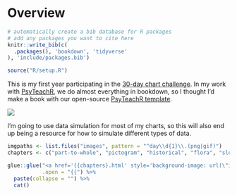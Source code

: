 # Overview {-}

```r
# automatically create a bib database for R packages
# add any packages you want to cite here
knitr::write_bib(c(
  .packages(), 'bookdown', 'tidyverse'
), 'include/packages.bib')

source("R/setup.R")
```

This is my first year participating in the [30-day chart challenge](https://github.com/30DayChartChallenge/Edition2022). In my work with [PsyTeachR](https://psyteachr.github.io), we do almost everything in bookdown, so I thought I'd make a book with our open-source [PsyTeachR template](https://psyteachr.github.io/template/).

![](images/30-day-chart-challenge.jpg)

I'm going to use data simulation for most of my charts, so this will also end up being a resource for how to simulate different types of data. 

<style>
.daily_imgs a {
    background-repeat: no-repeat;
    background-position: center center;
    background-size: contain;
    width: 31%;
    height: 0;
    display: inline-block;
    margin: 1%;
    padding-bottom: 31%;
    float: left;
}
</style>

```r
imgpaths <- list.files("images", pattern = "^day\\d{1}\\.(png|gif)")
chapters <- c("part-to-whole", "pictogram", "historical", "flora", "slope", "owid", "physical", "mountains", "statistics")[seq_along(imgpaths)]

glue::glue("<a href='{{chapters}.html' style='background-image: url(\"images/{{imgpaths}\")'></a>",
           .open = "{{") %>%
  paste(collapse = "") %>%
  cat()
```

<div class='daily_imgs'><a href='01-part-to-whole.html' style='background-image: url("images/day1.png")'></a><a href='02-pictogram.html' style='background-image: url("images/day2.png")'></a><a href='03-historical.html' style='background-image: url("images/day3.png")'></a><a href='04-flora.html' style='background-image: url("images/day4.png")'></a><a href='05-slope.html' style='background-image: url("images/day5.png")'></a><a href='06-owid.html' style='background-image: url("images/day6.gif")'></a><a href='07-physical.html' style='background-image: url("images/day7.png")'></a><a href='08-mountains.html' style='background-image: url("images/day8.png")'></a><a href='09-statistics.html' style='background-image: url("images/day9.gif")'></a><a href='10-experimental.html' style='background-image: url("images/day10.png")'></a><a href='11-circular.html' style='background-image: url("images/day11.png")'></a><a href='12-economist.html' style='background-image: url("images/day12.png")'></a><a href='13-correlation.html' style='background-image: url("images/day13.png")'></a><a href='14-3-dimensional.html' style='background-image: url("images/day14.png")'></a><a href='15-multivariate.html' style='background-image: url("images/day15.gif")'></a></div>

<br style="clear:both;">
